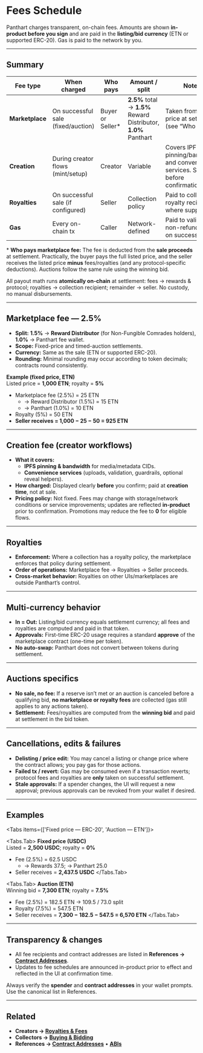 

# Fees Schedule

Panthart charges transparent, on-chain fees. Amounts are shown **in-product before you sign** and are paid in the **listing/bid currency** (ETN or supported ERC-20). Gas is paid to the network by you.

---

## Summary

| Fee type         | When charged                     | Who pays | Amount / split | Notes |
| ---              | ---                               | ---      | ---            | --- |
| **Marketplace**  | On successful sale (fixed/auction)| Buyer or Seller* | **2.5%** total → **1.5%** Reward Distributor, **1.0%** Panthart | Taken from sale price at settlement (see “Who pays”). |
| **Creation**     | During creator flows (mint/setup) | Creator  | Variable       | Covers IPFS pinning/bandwidth and convenience services. Shown before confirmation. |
| **Royalties**    | On successful sale (if configured)| Seller   | Collection policy | Paid to collection royalty recipient where supported. |
| **Gas**          | Every on-chain tx                 | Caller   | Network-defined | Paid to validators; non-refundable on success/revert. |

\* **Who pays marketplace fee:** The fee is deducted from the **sale proceeds** at settlement. Practically, the buyer pays the full listed price, and the seller receives the listed price **minus** fees/royalties (and any protocol-specific deductions). Auctions follow the same rule using the winning bid.

<Callout type="info">
All payout math runs <strong>atomically on-chain</strong> at settlement: fees → rewards & protocol; royalties → collection recipient; remainder → seller. No custody, no manual disbursements.
</Callout>

---

## Marketplace fee — 2.5%

- **Split:** **1.5%** → **Reward Distributor** (for Non-Fungible Comrades holders), **1.0%** → Panthart fee wallet.  
- **Scope:** Fixed-price and timed-auction settlements.  
- **Currency:** Same as the sale (ETN or supported ERC-20).  
- **Rounding:** Minimal rounding may occur according to token decimals; contracts round consistently.

**Example (fixed price, ETN)**  
Listed price = **1,000 ETN**; royalty = **5%**  
- Marketplace fee (2.5%) = 25 ETN  
  - → Reward Distributor (1.5%) = 15 ETN  
  - → Panthart (1.0%) = 10 ETN  
- Royalty (5%) = 50 ETN  
- **Seller receives = 1,000 − 25 − 50 = 925 ETN**

---

## Creation fee (creator workflows)

- **What it covers:**  
  - **IPFS pinning & bandwidth** for media/metadata CIDs.  
  - **Convenience services** (uploads, validation, guardrails, optional reveal helpers).  
- **How charged:** Displayed clearly **before** you confirm; paid at **creation time**, not at sale.
- **Pricing policy:** Not fixed. Fees may change with storage/network conditions or service improvements; updates are reflected **in-product** prior to confirmation. Promotions may reduce the fee to **0** for eligible flows.

---

## Royalties

- **Enforcement:** Where a collection has a royalty policy, the marketplace enforces that policy during settlement.  
- **Order of operations:** Marketplace fee → Royalties → Seller proceeds.  
- **Cross-market behavior:** Royalties on other UIs/marketplaces are outside Panthart’s control.

---

## Multi-currency behavior

- **In = Out:** Listing/bid currency equals settlement currency; all fees and royalties are computed and paid in that token.  
- **Approvals:** First-time ERC-20 usage requires a standard **approve** of the marketplace contract (one-time per token).  
- **No auto-swap:** Panthart does not convert between tokens during settlement.

---

## Auctions specifics

- **No sale, no fee:** If a reserve isn’t met or an auction is canceled before a qualifying bid, **no marketplace or royalty fees** are collected (gas still applies to any actions taken).  
- **Settlement:** Fees/royalties are computed from the **winning bid** and paid at settlement in the bid token.

---

## Cancellations, edits & failures

- **Delisting / price edit:** You may cancel a listing or change price where the contract allows; you pay gas for those actions.  
- **Failed tx / revert:** Gas may be consumed even if a transaction reverts; protocol fees and royalties are **only** taken on successful settlement.  
- **Stale approvals:** If a spender changes, the UI will request a new approval; previous approvals can be revoked from your wallet if desired.

---

## Examples

<Tabs items={['Fixed price — ERC-20', 'Auction — ETN']}>

  <Tabs.Tab>
  **Fixed price (USDC)**  
  Listed = **2,500 USDC**; royalty = **0%**  
  - Fee (2.5%) = 62.5 USDC  
    - → Rewards 37.5; → Panthart 25.0  
  - Seller receives = **2,437.5 USDC**
  </Tabs.Tab>

  <Tabs.Tab>
  **Auction (ETN)**  
  Winning bid = **7,300 ETN**; royalty = **7.5%**  
  - Fee (2.5%) = 182.5 ETN → 109.5 / 73.0 split  
  - Royalty (7.5%) = 547.5 ETN  
  - Seller receives = **7,300 − 182.5 − 547.5 = 6,570 ETN**
  </Tabs.Tab>

</Tabs>

---

## Transparency & changes

- All fee recipients and contract addresses are listed in **References → [Contract Addresses](/references/contract-addresses)**.  
- Updates to fee schedules are announced in-product prior to effect and reflected in the UI at confirmation time.

<Callout type="warning">
Always verify the <strong>spender</strong> and <strong>contract addresses</strong> in your wallet prompts. Use the canonical list in References.
</Callout>

---

## Related

- **Creators → [Royalties & Fees](/creators/royalties-fees)**  
- **Collectors → [Buying & Bidding](/collectors/buying-and-bidding)**  
- **References → [Contract Addresses](/references/contract-addresses)** • **[ABIs](/references/abis)**
